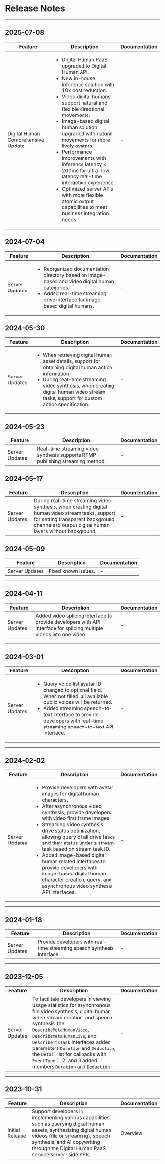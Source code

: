 # Release Notes

- - -

## 2025-07-08

| Feature | Description | Documentation |
|---------|---------|---------|
| Digital Human Comprehensive Update | <ul><li>Digital Human PaaS upgraded to Digital Human API.</li><li>New in-house inference solution with 10x cost reduction.</li><li>Video digital humans support natural and flexible directional movements.</li><li>Image-based digital human solution upgraded with natural movements for more lively avatars.</li><li>Performance improvements with inference latency < 200ms for ultra-low latency real-time interaction experience.</li><li>Optimized server APIs with more flexible atomic output capabilities to meet business integration needs.</li></ul> | - |

## 2024-07-04

| Feature | Description | Documentation |
|---------|---------|---------|
| Server Updates | <ul><li>Reorganized documentation directory based on image-based and video digital human categories.</li><li>Added real-time streaming drive interface for image-based digital humans.</li></ul> | - |


## 2024-05-30

| Feature | Description | Documentation |
|---------|---------|---------|
| Server Updates | <ul><li>When retrieving digital human asset details, support for obtaining digital human action information.</li><li>During real-time streaming video synthesis, when creating digital human video stream tasks, support for custom action specification.</li></ul> | - | 2024-05-30 |

## 2024-05-23

| Feature | Description | Documentation |
|---------|---------|---------|
| Server Updates | Real-time streaming video synthesis supports RTMP publishing streaming method. | - | 

## 2024-05-17

| Feature | Description | Documentation |
|---------|---------|---------|
| Server Updates | During real-time streaming video synthesis, when creating digital human video stream tasks, support for setting transparent background channels to output digital human layers without background. | - |

## 2024-05-09

| Feature | Description | Documentation |
|---------|---------|---------|
| Server Updates | Fixed known issues. | - |

---

## 2024-04-11

| Feature | Description | Documentation |
|---------|---------|---------|
| Server Updates | Added video splicing interface to provide developers with API interface for splicing multiple videos into one video. | - |

---

## 2024-03-01

| Feature | Description | Documentation |
|---------|---------|---------|
| Server Updates | <ul><li>Query voice list avatar ID changed to optional field. When not filled, all available public voices will be returned.</li><li>Added streaming speech-to-text interface to provide developers with real-time streaming speech-to-text API interface.</li></ul> | - |

---

## 2024-02-02

| Feature | Description | Documentation |
|---------|---------|---------|
| Server Updates | <ul><li>Provide developers with avatar images for digital human characters.</li><li>After asynchronous video synthesis, provide developers with video first frame images.</li><li>Streaming video synthesis drive status optimization, allowing query of all drive tasks and their status under a stream task based on stream task ID.</li><li>Added image-based digital human related interfaces to provide developers with image-based digital human character creation, query, and asynchronous video synthesis API interfaces.</li></ul> | - |

---

## 2024-01-18

| Feature | Description | Documentation |
|---------|---------|---------|
| Server Updates | Provide developers with real-time streaming speech synthesis interface. | - |

---

## 2023-12-05

| Feature | Description | Documentation |
|---------|---------|---------|
| Server Updates | To facilitate developers in viewing usage statistics for asynchronous file video synthesis, digital human video stream creation, and speech synthesis, the `DescribeMetaHumanVideo`, `DescribeMetaHumanLive`, and `DescribeTtsTask` interfaces added parameters `Duration` and `Deduction`; the `Detail` list for callbacks with `EventType` 1, 2, and 3 added members `Duration` and `Deduction`. | - |

---

## 2023-10-31

| Feature | Description | Documentation |
|---------|---------|---------|
| Initial Release | Support developers in implementing various capabilities such as querying digital human assets, synthesizing digital human videos (file or streaming), speech synthesis, and AI copywriting through the Digital Human PaaS service server-side APIs. | [Overview](./overview.mdx) |
